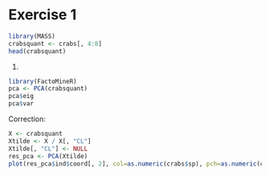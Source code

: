 # Exercise 1
```r
library(MASS)
crabsquant <- crabs[, 4:8]
head(crabsquant)
```

1. 
```r
library(FactoMineR)
pca <- PCA(crabsquant)
pca$eig
pca$var
```

Correction:
```r
X <- crabsquant
Xtilde <- X / X[, "CL"]
Xtilde[, "CL"] <- NULL
res_pca <- PCA(Xtilde)
plot(res_pca$ind$coord[, 2], col=as.numeric(crabs$sp), pch=as.numeric(crabs$sex))
```
